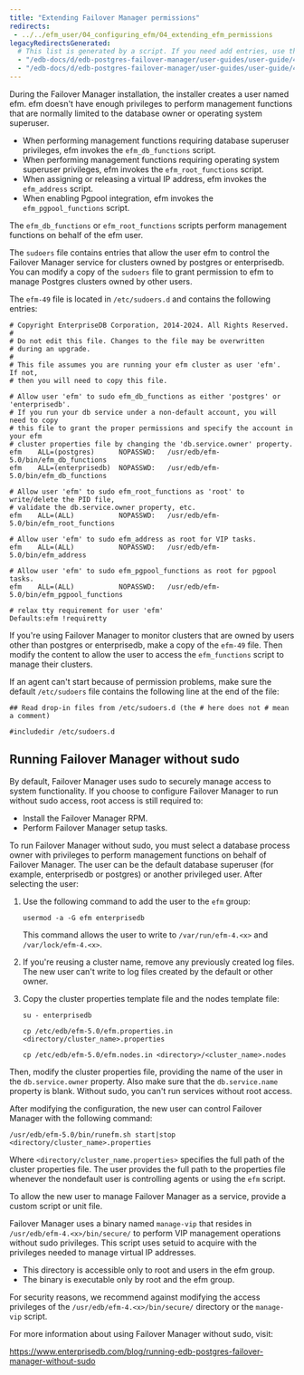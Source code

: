 ```yaml
---
title: "Extending Failover Manager permissions"
redirects:
 - ../../efm_user/04_configuring_efm/04_extending_efm_permissions
legacyRedirectsGenerated:
  # This list is generated by a script. If you need add entries, use the `legacyRedirects` key.
  - "/edb-docs/d/edb-postgres-failover-manager/user-guides/user-guide/4.0/extending_efm_permissions.html"
  - "/edb-docs/d/edb-postgres-failover-manager/user-guides/user-guide/4.1/extending_efm_permissions.html"
---
```


<div id="extending_efm_permissions" class="registered_link"></div>

During the Failover Manager installation, the installer creates a user named efm. efm doesn't have enough privileges to perform management functions that are normally limited to the database owner or operating system superuser.

-   When performing management functions requiring database superuser privileges, efm invokes the `efm_db_functions` script.
-   When performing management functions requiring operating system superuser privileges, efm invokes the `efm_root_functions` script.
-   When assigning or releasing a virtual IP address, efm invokes the `efm_address` script.
-   When enabling Pgpool integration, efm invokes the `efm_pgpool_functions` script.

The `efm_db_functions` or `efm_root_functions` scripts perform management functions on behalf of the efm user.

The `sudoers` file contains entries that allow the user efm to control the Failover Manager service for clusters owned by postgres or enterprisedb. You can modify a copy of the `sudoers` file to grant permission to efm to manage Postgres clusters owned by other users.

The `efm-49` file is located in `/etc/sudoers.d` and contains the following entries:

```text
# Copyright EnterpriseDB Corporation, 2014-2024. All Rights Reserved.
#
# Do not edit this file. Changes to the file may be overwritten
# during an upgrade.
#
# This file assumes you are running your efm cluster as user 'efm'.  If not,
# then you will need to copy this file.

# Allow user 'efm' to sudo efm_db_functions as either 'postgres' or 'enterprisedb'.
# If you run your db service under a non-default account, you will need to copy
# this file to grant the proper permissions and specify the account in your efm
# cluster properties file by changing the 'db.service.owner' property.
efm    ALL=(postgres)      NOPASSWD:   /usr/edb/efm-5.0/bin/efm_db_functions
efm    ALL=(enterprisedb)  NOPASSWD:   /usr/edb/efm-5.0/bin/efm_db_functions

# Allow user 'efm' to sudo efm_root_functions as 'root' to write/delete the PID file,
# validate the db.service.owner property, etc.
efm    ALL=(ALL)           NOPASSWD:   /usr/edb/efm-5.0/bin/efm_root_functions

# Allow user 'efm' to sudo efm_address as root for VIP tasks.
efm    ALL=(ALL)           NOPASSWD:   /usr/edb/efm-5.0/bin/efm_address

# Allow user 'efm' to sudo efm_pgpool_functions as root for pgpool tasks.
efm    ALL=(ALL)           NOPASSWD:   /usr/edb/efm-5.0/bin/efm_pgpool_functions

# relax tty requirement for user 'efm'
Defaults:efm !requiretty
```

If you're using Failover Manager to monitor clusters that are owned by users other than postgres or enterprisedb, make a copy of the `efm-49` file. Then modify the content to allow the user to access the `efm_functions` script to manage their clusters.

If an agent can't start because of permission problems, make sure the default `/etc/sudoers` file contains the following line at the end of the file:

```text
## Read drop-in files from /etc/sudoers.d (the # here does not # mean a comment)

#includedir /etc/sudoers.d
```

<div id="running_efm_without_sudo" class="registered_link"></div>

## Running Failover Manager without sudo

By default, Failover Manager uses sudo to securely manage access to system functionality. If you choose to configure Failover Manager to run without sudo access, root access is still required to:

-   Install the Failover Manager RPM.
-   Perform Failover Manager setup tasks.

To run Failover Manager without sudo, you must select a database process owner with privileges to perform management functions on behalf of Failover Manager. The user can be the default database superuser (for example, enterprisedb or postgres) or another privileged user. After selecting the user:

1.  Use the following command to add the user to the `efm` group:

    ```shell
    usermod -a -G efm enterprisedb
    ```

    This command allows the user to write to `/var/run/efm-4.<x>` and `/var/lock/efm-4.<x>`.

2.  If you're reusing a cluster name, remove any previously created log files. The new user can't write to log files created by the default or other owner.

3.  Copy the cluster properties template file and the nodes template file:

    ```shell
    su - enterprisedb

    cp /etc/edb/efm-5.0/efm.properties.in <directory/cluster_name>.properties

    cp /etc/edb/efm-5.0/efm.nodes.in <directory>/<cluster_name>.nodes
    ```

Then, modify the cluster properties file, providing the name of the user in the `db.service.owner` property. Also make sure that the `db.service.name` property is blank. Without sudo, you can't run services without root access.

After modifying the configuration, the new user can control Failover Manager with the following command:

```shell
/usr/edb/efm-5.0/bin/runefm.sh start|stop <directory/cluster_name>.properties
```

Where `<directory/cluster_name.properties>` specifies the full path of the cluster properties file. The user provides the full path to the properties file whenever the nondefault user is controlling agents or using the `efm` script.

To allow the new user to manage Failover Manager as a service, provide a custom script or unit file.

Failover Manager uses a binary named `manage-vip` that resides in `/usr/edb/efm-4.<x>/bin/secure/` to perform VIP management operations without sudo privileges. This script uses setuid to acquire with the privileges needed to manage virtual IP addresses.

-   This directory is accessible only to root and users in the efm group.
-   The binary is executable only by root and the efm group.

For security reasons, we recommend against modifying the access privileges of the `/usr/edb/efm-4.<x>/bin/secure/` directory or the `manage-vip` script.

For more information about using Failover Manager without sudo, visit:

<https://www.enterprisedb.com/blog/running-edb-postgres-failover-manager-without-sudo>
